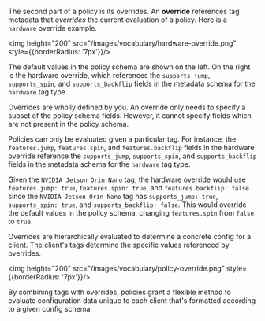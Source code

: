 The second part of a policy is its overrides. An **override** references tag metadata that _overrides_ the current evaluation of a policy. Here is a `hardware` override example.

<img height="200" src="/images/vocabulary/hardware-override.png" style={{borderRadius: '7px'}}/>

The default values in the policy schema are shown on the left. On the right is the hardware override, which references the `supports_jump`, `supports_spin`, and `supports_backflip` fields in the metadata schema for the `hardware` tag type. 

Overrides are wholly defined by you. An override only needs to specify a subset of the policy schema fields. However, it cannot specify fields which are not present in the policy schema.

Policies can only be evaluated given a particular tag. For instance, the `features.jump`, `features.spin`, and `features.backflip` fields in the hardware override reference the `supports_jump`, `supports_spin`, and `supports_backflip` fields in the metadata schema for the `hardware` tag type.

Given the `NVIDIA Jetson Orin Nano` tag, the hardware override would use `features.jump: true`, `features.spin: true`, and `features.backflip: false` since the `NVIDIA Jetson Orin Nano` tag has `supports_jump: true`, `supports_spin: true`, and `supports_backflip: false`. This would override the default values in the policy schema, changing `features.spin` from `false` to `true`.

Overrides are hierarchically evaluated to determine a concrete config for a client. The client's tags determine the specific values referenced by overrides.

<img height="200" src="/images/vocabulary/policy-override.png" style={{borderRadius: '7px'}}/>

By combining tags with overrides, policies grant a flexible method to evaluate configuration data unique to each client that's formatted according to a given config schema